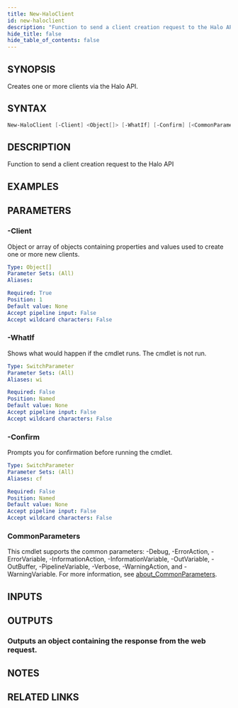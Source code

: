```yaml
---
title: New-HaloClient
id: new-haloclient
description: "Function to send a client creation request to the Halo API"
hide_title: false
hide_table_of_contents: false
---
```


## SYNOPSIS

Creates one or more clients via the Halo API.

## SYNTAX

```powershell
New-HaloClient [-Client] <Object[]> [-WhatIf] [-Confirm] [<CommonParameters>]
```

## DESCRIPTION

Function to send a client creation request to the Halo API

## EXAMPLES

## PARAMETERS

### -Client

Object or array of objects containing properties and values used to create one or more new clients.

```yaml
Type: Object[]
Parameter Sets: (All)
Aliases:

Required: True
Position: 1
Default value: None
Accept pipeline input: False
Accept wildcard characters: False
```

### -WhatIf

Shows what would happen if the cmdlet runs.
The cmdlet is not run.

```yaml
Type: SwitchParameter
Parameter Sets: (All)
Aliases: wi

Required: False
Position: Named
Default value: None
Accept pipeline input: False
Accept wildcard characters: False
```

### -Confirm

Prompts you for confirmation before running the cmdlet.

```yaml
Type: SwitchParameter
Parameter Sets: (All)
Aliases: cf

Required: False
Position: Named
Default value: None
Accept pipeline input: False
Accept wildcard characters: False
```

### CommonParameters

This cmdlet supports the common parameters: -Debug, -ErrorAction, -ErrorVariable, -InformationAction, -InformationVariable, -OutVariable, -OutBuffer, -PipelineVariable, -Verbose, -WarningAction, and -WarningVariable. For more information, see [about_CommonParameters](http://go.microsoft.com/fwlink/?LinkID=113216).

## INPUTS

## OUTPUTS

### Outputs an object containing the response from the web request.

## NOTES

## RELATED LINKS
